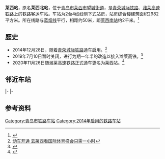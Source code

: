 {{Expand|time=2016-04-03T01:47:11+00:00}}
{{About|原名为莱西北站的青荣城际铁路车站|原名为莱西站的蓝烟铁路车站|莱西南站}}
{{Infobox China railway station 
|车站名称 = 莱西站
|图片 = Laixibei Railway Station.jpg
|caption = 
|车站名称拼音 = Laixi
|英文名称 = Laixi Railway Station
|code = 
|电报码 = LBK
|拼音码 = LXI
|开通运营 = 2014年12月28日
|车站位置 = {{CHN}}[[山东省|山东省]][[青岛市|青岛市]][[莱西市|莱西市]][[望城街道_(莱西市)|望城街道]]
|坐标 = {{coord|36.822720|120.525292|display=inline,title}}
|归属 = 
|线路 = [[青荣城际铁路|青荣城际铁路]]、[[潍莱高速铁路|潍荣高速铁路]]
|车站等级 = 
|月台数目 = 2
|站台面 = 
|股道数目 = 4 
|网站 = 
}}
'''莱西站'''，原名'''莱西北站'''，位于[[青岛市|青岛市]][[莱西市|莱西市]][[望城街道_(莱西市)|望城街道]]，是[[青荣城际铁路|青荣城际铁路]]、[[潍莱高速铁路|潍莱高速铁路]]上的铁路客运车站。车站为2台4线线侧下式站房，站房综合楼建筑面积2982平方米。所在线路与[[蓝烟线|蓝烟线]]平行，相距约50米，距[[莱西南站|莱西南站]]约2千米。<ref>{{Cite web |url=http://bddsb.bandao.cn/data/20141219/html/72/content_1.html |title=城铁莱西北站主体完工 |accessdate=2016-04-03 |archive-date=2016-04-20 |archive-url=https://web.archive.org/web/20160420031654/http://bddsb.bandao.cn/data/20141219/html/72/content_1.html |dead-url=yes }}</ref>

==歷史==
* 2014年12月28日，随着[[青荣城际铁路|青荣城际铁路]]通车启用。<ref>[http://yantai.dzwww.com/xinwen/ytxw/ytsh/201412/t20141211_11537648_2.htm 动车开通 去莱西看国际体育盛会只需一小时]</ref>
* 2019年7月10日暂时关闭，进行为期一年半的改造以接入潍莱高铁。<ref>{{cite news|url=http://news.bandao.cn/a/258348.html|title=注意!莱西北站明起停运扩建 青荣城际铁路夏格庄站将同步开通运营|publisher=半岛都市报|date=2019-07-09|accessdate=2019-07-10}}</ref>
* 2020年11月26日随潍莱高速铁路正式通车更名为莱西站。<ref>{{cite web |title=自11月26日起“莱西北站”将更名为“莱西站” |url=http://news.qingdaonews.com/wap/2020-10/30/content_22418464.htm |website=青岛新闻网 |accessdate=2020-11-26}}</ref>

==邻近车站==
{{Start rail box|[[File:China_Railways.svg|20px]][[中国铁路|中国铁路]]}}
{{s-inop|[[夏格庄站|夏格庄站]]|{{站|青岛北}}方向}}
{{s-line|[[青荣城际铁路|青荣城际铁路]]<br />← 22km 莱西站 21km →}}
{{s-inop|[[莱阳站|莱阳站]]|{{站|荣成}}方向}}
|-
{{s-inop|[[平度站|平度站]]|{{站|潍坊北}}方向}}
{{s-line|[[潍莱高速铁路|潍莱高速铁路]]<br />← 51 km 莱西站{{0}}{{0}}{{0}}{{0}}{{0}}{{0}}}}
{{terminus}}
|-
{{terminus}}
{{s-line|[[莱荣高速铁路|莱荣高速铁路]]<br />{{0}}{{0}}{{0}}{{0}}{{0}}{{0}}莱西站 x km →}}
{{s-inop|[[莱阳南站|莱阳南站]]|{{站|荣成}}方向}}
{{end box}}

==参考资料==
{{reflist}}

{{青荣城际铁路}}
{{潍莱高速铁路}}
{{莱荣高速铁路}}
{{青岛交通}}
[[Category:青岛市铁路车站|Category:青岛市铁路车站]]
[[Category:2014年启用的铁路车站|Category:2014年启用的铁路车站]]